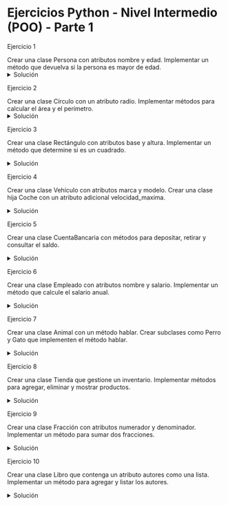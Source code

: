 # Ejercicios Python - Nivel Intermedio (POO) - Parte 1

Ejercicio 1

Crear una clase Persona con atributos nombre y edad. Implementar un método que devuelva si la persona es mayor de edad.
<details> <summary>Solución</summary>
```python
class Persona:
    def __init__(self, nombre, edad):
        self.nombre = nombre
        self.edad = edad

    def es_mayor_de_edad(self):
        return self.edad >= 18
```
# Ejemplo de uso
```python
persona = Persona("Juan", 20)
print(persona.es_mayor_de_edad())  # True
```
</details>

Ejercicio 2

Crear una clase Círculo con un atributo radio. Implementar métodos para calcular el área y el perímetro.
<details> <summary>Solución</summary>
```python
import math

class Circulo:
    def __init__(self, radio):
        self.radio = radio

    def area(self):
        return math.pi * self.radio ** 2

    def perimetro(self):
        return 2 * math.pi * self.radio
```
# Ejemplo de uso
```python
circulo = Circulo(5)
print(circulo.area())       # 78.54...
print(circulo.perimetro())  # 31.41...
```
</details>

Ejercicio 3

Crear una clase Rectángulo con atributos base y altura. Implementar un método que determine si es un cuadrado.

<details> <summary>Solución</summary>
```python
class Rectangulo:
    def __init__(self, base, altura):
        self.base = base
        self.altura = altura

    def es_cuadrado(self):
        return self.base == self.altura
```
# Ejemplo de uso
```python
rectangulo = Rectangulo(5, 5)
print(rectangulo.es_cuadrado())  # True
```
</details>

Ejercicio 4

Crear una clase Vehículo con atributos marca y modelo. Crear una clase hija Coche con un atributo adicional velocidad_maxima.

<details> <summary>Solución</summary>
```python
class Vehiculo:
    def __init__(self, marca, modelo):
        self.marca = marca
        self.modelo = modelo

class Coche(Vehiculo):
    def __init__(self, marca, modelo, velocidad_maxima):
        super().__init__(marca, modelo)
        self.velocidad_maxima = velocidad_maxima
```
# Ejemplo de uso
```python
coche = Coche("Toyota", "Corolla", 180)
print(coche.marca)             # Toyota
print(coche.velocidad_maxima)  # 180
```
</details>

Ejercicio 5

Crear una clase CuentaBancaria con métodos para depositar, retirar y consultar el saldo.

<details> <summary>Solución</summary>
```python
class CuentaBancaria:
    def __init__(self, saldo_inicial=0):
        self.saldo = saldo_inicial

    def depositar(self, cantidad):
        self.saldo += cantidad

    def retirar(self, cantidad):
        if cantidad <= self.saldo:
            self.saldo -= cantidad
        else:
            print("Fondos insuficientes.")

    def consultar_saldo(self):
        return self.saldo
```
# Ejemplo de uso
```python
cuenta = CuentaBancaria(100)
cuenta.depositar(50)
cuenta.retirar(30)
print(cuenta.consultar_saldo())  # 120
```
</details>

Ejercicio 6

Crear una clase Empleado con atributos nombre y salario. Implementar un método que calcule el salario anual.

<details> <summary>Solución</summary>
```python
class Empleado:
    def __init__(self, nombre, salario):
        self.nombre = nombre
        self.salario = salario

    def salario_anual(self):
        return self.salario * 12
```
# Ejemplo de uso
```python
empleado = Empleado("Ana", 1500)
print(empleado.salario_anual())  # 18000
```
</details>

Ejercicio 7

Crear una clase Animal con un método hablar. Crear subclases como Perro y Gato que implementen el método hablar.

<details> <summary>Solución</summary>
```python
class Animal:
    def hablar(self):
        raise NotImplementedError("Este método debe ser implementado por la subclase.")

class Perro(Animal):
    def hablar(self):
        return "Guau"

class Gato(Animal):
    def hablar(self):
        return "Miau"
```
# Ejemplo de uso
```python
perro = Perro()
gato = Gato()
print(perro.hablar())  # Guau
print(gato.hablar())   # Miau
```
</details>

Ejercicio 8

Crear una clase Tienda que gestione un inventario. Implementar métodos para agregar, eliminar y mostrar productos.

<details> <summary>Solución</summary>
```python
class Tienda:
    def __init__(self):
        self.inventario = {}

    def agregar_producto(self, producto, cantidad):
        if producto in self.inventario:
            self.inventario[producto] += cantidad
        else:
            self.inventario[producto] = cantidad

    def eliminar_producto(self, producto):
        if producto in self.inventario:
            del self.inventario[producto]

    def mostrar_inventario(self):
        return self.inventario
```
# Ejemplo de uso
```python
tienda = Tienda()
tienda.agregar_producto("Manzanas", 10)
tienda.agregar_producto("Peras", 5)
tienda.eliminar_producto("Peras")
print(tienda.mostrar_inventario())  # {'Manzanas': 10}
```
</details>

Ejercicio 9

Crear una clase Fracción con atributos numerador y denominador. Implementar un método para sumar dos fracciones.

<details> <summary>Solución</summary>
```python
class Fraccion:
    def __init__(self, numerador, denominador):
        self.numerador = numerador
        self.denominador = denominador

    def sumar(self, otra):
        nuevo_num = self.numerador * otra.denominador + otra.numerador * self.denominador
        nuevo_den = self.denominador * otra.denominador
        return Fraccion(nuevo_num, nuevo_den)

    def __str__(self):
        return f"{self.numerador}/{self.denominador}"
```
# Ejemplo de uso
```python
f1 = Fraccion(1, 2)
f2 = Fraccion(1, 3)
resultado = f1.sumar(f2)
print(resultado)  # 5/6
```
</details>

Ejercicio 10

Crear una clase Libro que contenga un atributo autores como una lista. Implementar un método para agregar y listar los autores.

<details> <summary>Solución</summary>
```python
class Libro:
    def __init__(self, titulo):
        self.titulo = titulo
        self.autores = []

    def agregar_autor(self, autor):
        self.autores.append(autor)

    def listar_autores(self):
        return self.autores
```
# Ejemplo de uso
```python
libro = Libro("Python Intermedio")
libro.agregar_autor("Autor 1")
libro.agregar_autor("Autor 2")
print(libro.listar_autores())  # ['Autor 1', 'Autor 2']
```
</details>

